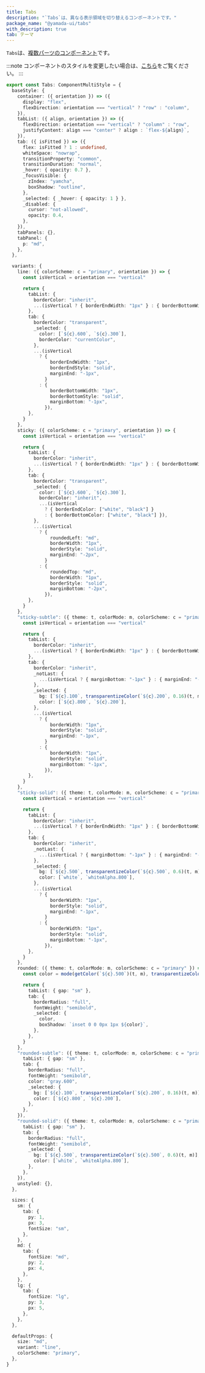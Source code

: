 ```yaml
---
title: Tabs
description: "`Tabs`は、異なる表示領域を切り替えるコンポーネントです。"
package_name: "@yamada-ui/tabs"
with_description: true
tab: テーマ
---
```


`Tabs`は、[複数パーツのコンポーネント](/styled-system/theming/component-style#複数パーツのコンポーネント)です。

:::note
コンポーネントのスタイルを変更したい場合は、[こちら](/styled-system/theming/customize-theme#コンポーネントのスタイルを変更する)をご覧ください。
:::

```ts
export const Tabs: ComponentMultiStyle = {
  baseStyle: {
    container: ({ orientation }) => ({
      display: "flex",
      flexDirection: orientation === "vertical" ? "row" : "column",
    }),
    tabList: ({ align, orientation }) => ({
      flexDirection: orientation === "vertical" ? "column" : "row",
      justifyContent: align === "center" ? align : `flex-${align}`,
    }),
    tab: ({ isFitted }) => ({
      flex: isFitted ? 1 : undefined,
      whiteSpace: "nowrap",
      transitionProperty: "common",
      transitionDuration: "normal",
      _hover: { opacity: 0.7 },
      _focusVisible: {
        zIndex: "yamcha",
        boxShadow: "outline",
      },
      _selected: { _hover: { opacity: 1 } },
      _disabled: {
        cursor: "not-allowed",
        opacity: 0.4,
      },
    }),
    tabPanels: {},
    tabPanel: {
      p: "md",
    },
  },

  variants: {
    line: ({ colorScheme: c = "primary", orientation }) => {
      const isVertical = orientation === "vertical"

      return {
        tabList: {
          borderColor: "inherit",
          ...(isVertical ? { borderEndWidth: "1px" } : { borderBottomWidth: "1px" }),
        },
        tab: {
          borderColor: "transparent",
          _selected: {
            color: [`${c}.600`, `${c}.300`],
            borderColor: "currentColor",
          },
          ...(isVertical
            ? {
                borderEndWidth: "1px",
                borderEndStyle: "solid",
                marginEnd: "-1px",
              }
            : {
                borderBottomWidth: "1px",
                borderBottomStyle: "solid",
                marginBottom: "-1px",
              }),
        },
      }
    },
    sticky: ({ colorScheme: c = "primary", orientation }) => {
      const isVertical = orientation === "vertical"

      return {
        tabList: {
          borderColor: "inherit",
          ...(isVertical ? { borderEndWidth: "1px" } : { borderBottomWidth: "1px" }),
        },
        tab: {
          borderColor: "transparent",
          _selected: {
            color: [`${c}.600`, `${c}.300`],
            borderColor: "inherit",
            ...(isVertical
              ? { borderEndColor: ["white", "black"] }
              : { borderBottomColor: ["white", "black"] }),
          },
          ...(isVertical
            ? {
                roundedLeft: "md",
                borderWidth: "1px",
                borderStyle: "solid",
                marginEnd: "-2px",
              }
            : {
                roundedTop: "md",
                borderWidth: "1px",
                borderStyle: "solid",
                marginBottom: "-2px",
              }),
        },
      }
    },
    "sticky-subtle": ({ theme: t, colorMode: m, colorScheme: c = "primary", orientation }) => {
      const isVertical = orientation === "vertical"

      return {
        tabList: {
          borderColor: "inherit",
          ...(isVertical ? { borderEndWidth: "1px" } : { borderBottomWidth: "1px" }),
        },
        tab: {
          borderColor: "inherit",
          _notLast: {
            ...(isVertical ? { marginBottom: "-1px" } : { marginEnd: "-1px" }),
          },
          _selected: {
            bg: [`${c}.100`, transparentizeColor(`${c}.200`, 0.16)(t, m)],
            color: [`${c}.800`, `${c}.200`],
          },
          ...(isVertical
            ? {
                borderWidth: "1px",
                borderStyle: "solid",
                marginEnd: "-1px",
              }
            : {
                borderWidth: "1px",
                borderStyle: "solid",
                marginBottom: "-1px",
              }),
        },
      }
    },
    "sticky-solid": ({ theme: t, colorMode: m, colorScheme: c = "primary", orientation }) => {
      const isVertical = orientation === "vertical"

      return {
        tabList: {
          borderColor: "inherit",
          ...(isVertical ? { borderEndWidth: "1px" } : { borderBottomWidth: "1px" }),
        },
        tab: {
          borderColor: "inherit",
          _notLast: {
            ...(isVertical ? { marginBottom: "-1px" } : { marginEnd: "-1px" }),
          },
          _selected: {
            bg: [`${c}.500`, transparentizeColor(`${c}.500`, 0.6)(t, m)],
            color: [`white`, `whiteAlpha.800`],
          },
          ...(isVertical
            ? {
                borderWidth: "1px",
                borderStyle: "solid",
                marginEnd: "-1px",
              }
            : {
                borderWidth: "1px",
                borderStyle: "solid",
                marginBottom: "-1px",
              }),
        },
      }
    },
    rounded: ({ theme: t, colorMode: m, colorScheme: c = "primary" }) => {
      const color = mode(getColor(`${c}.500`)(t, m), transparentizeColor(`${c}.200`, 0.8)(t, m))(m)

      return {
        tabList: { gap: "sm" },
        tab: {
          borderRadius: "full",
          fontWeight: "semibold",
          _selected: {
            color,
            boxShadow: `inset 0 0 0px 1px ${color}`,
          },
        },
      }
    },
    "rounded-subtle": ({ theme: t, colorMode: m, colorScheme: c = "primary" }) => ({
      tabList: { gap: "sm" },
      tab: {
        borderRadius: "full",
        fontWeight: "semibold",
        color: "gray.600",
        _selected: {
          bg: [`${c}.100`, transparentizeColor(`${c}.200`, 0.16)(t, m)],
          color: [`${c}.800`, `${c}.200`],
        },
      },
    }),
    "rounded-solid": ({ theme: t, colorMode: m, colorScheme: c = "primary" }) => ({
      tabList: { gap: "sm" },
      tab: {
        borderRadius: "full",
        fontWeight: "semibold",
        _selected: {
          bg: [`${c}.500`, transparentizeColor(`${c}.500`, 0.6)(t, m)],
          color: [`white`, `whiteAlpha.800`],
        },
      },
    }),
    unstyled: {},
  },

  sizes: {
    sm: {
      tab: {
        py: 1,
        px: 3,
        fontSize: "sm",
      },
    },
    md: {
      tab: {
        fontSize: "md",
        py: 2,
        px: 4,
      },
    },
    lg: {
      tab: {
        fontSize: "lg",
        py: 3,
        px: 5,
      },
    },
  },

  defaultProps: {
    size: "md",
    variant: "line",
    colorScheme: "primary",
  },
}
```
